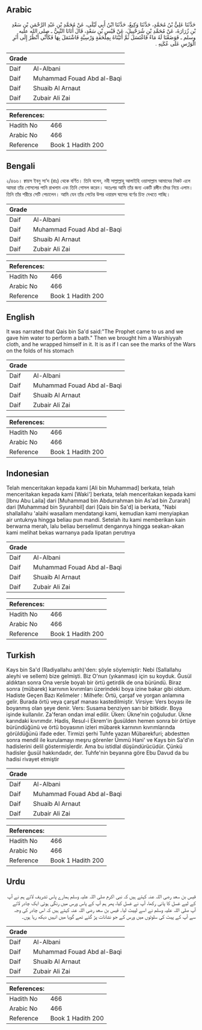 ## Arabic


<div dir="rtl" lang="ar" style={{fontSize:'larger',backgroundColor:'#f8f9fa',padding:20}}>
حَدَّثَنَا عَلِيُّ بْنُ مُحَمَّدٍ، حَدَّثَنَا وَكِيعٌ، حَدَّثَنَا ابْنُ أَبِي لَيْلَى، عَنْ مُحَمَّدِ بْنِ عَبْدِ الرَّحْمَنِ بْنِ سَعْدِ بْنِ زُرَارَةَ، عَنْ مُحَمَّدِ بْنِ شُرَحْبِيلَ، عَنْ قَيْسِ بْنِ سَعْدٍ، قَالَ أَتَانَا النَّبِيُّ ـ صلى الله عليه وسلم ـ فَوَضَعْنَا لَهُ مَاءً فَاغْتَسَلَ ثُمَّ أَتَيْنَاهُ بِمِلْحَفَةٍ وَرْسِيَّةٍ فَاشْتَمَلَ بِهَا فَكَأَنِّي أَنْظُرُ إِلَى أَثَرِ الْوَرْسِ عَلَى عُكَنِهِ ‏.‏
</div>
<div style={{backgroundColor:'#f8f9fa',padding:20, marginBottom: 10}}><table> <thead> <tr> <th>Grade</th> <th></th> </tr> </thead> <tbody> <tr><td>Daif</td><td>Al-Albani</td></tr><tr><td>Daif</td><td>Muhammad Fouad Abd al-Baqi</td></tr><tr><td>Daif</td><td>Shuaib Al Arnaut</td></tr><tr><td>Daif</td><td>Zubair Ali Zai</td></tr></tbody></table><table> <thead> <tr> <th>References:</th> <th></th> </tr> </thead> <tbody><tr><td>Hadith No</td><td>466</td></tr><tr><td>Arabic No</td><td>466</td></tr><tr><td>Reference</td><td>Book 1 Hadith 200</td></tr></tbody></table></div>

## Bengali


<div dir="ltr" lang="bn" style={{fontSize:'larger',backgroundColor:'#f8f9fa',padding:20}}>
২/৪৬৬। ক্বায়স ইবনু সা’দ (রাঃ) থেকে বর্ণিত। তিনি বলেন, নবী সাল্লাল্লাহু আলাইহি ওয়াসাল্লাম আমাদের নিকট এলে আমরা তাঁর গোসলের পানি রাখলাম এবং তিনি গোসল করেন। অতঃপর আমি তাঁর জন্য একটি রঙ্গীন চাঁদর নিয়ে এলাম। তিনি তাঁর শরীরে সেটি পেচালেন। আমি যেন তাঁর পেটের উপর ওয়ারস ঘাসের বর্ণের চিহ্ন দেখতে পাচ্ছি।
</div>
<div style={{backgroundColor:'#f8f9fa',padding:20, marginBottom: 10}}><table> <thead> <tr> <th>Grade</th> <th></th> </tr> </thead> <tbody> <tr><td>Daif</td><td>Al-Albani</td></tr><tr><td>Daif</td><td>Muhammad Fouad Abd al-Baqi</td></tr><tr><td>Daif</td><td>Shuaib Al Arnaut</td></tr><tr><td>Daif</td><td>Zubair Ali Zai</td></tr></tbody></table><table> <thead> <tr> <th>References:</th> <th></th> </tr> </thead> <tbody><tr><td>Hadith No</td><td>466</td></tr><tr><td>Arabic No</td><td>466</td></tr><tr><td>Reference</td><td>Book 1 Hadith 200</td></tr></tbody></table></div>

## English


<div dir="ltr" lang="en" style={{fontSize:'larger',backgroundColor:'#f8f9fa',padding:20}}>
It was narrated that Qais bin Sa'd said:"The Prophet came to us and we gave him water to perform a bath." Then we brought him a Warshiyyah cloth, and he wrapped himself in it. It is as if I can see the marks of the Wars on the folds of his stomach
</div>
<div style={{backgroundColor:'#f8f9fa',padding:20, marginBottom: 10}}><table> <thead> <tr> <th>Grade</th> <th></th> </tr> </thead> <tbody> <tr><td>Daif</td><td>Al-Albani</td></tr><tr><td>Daif</td><td>Muhammad Fouad Abd al-Baqi</td></tr><tr><td>Daif</td><td>Shuaib Al Arnaut</td></tr><tr><td>Daif</td><td>Zubair Ali Zai</td></tr></tbody></table><table> <thead> <tr> <th>References:</th> <th></th> </tr> </thead> <tbody><tr><td>Hadith No</td><td>466</td></tr><tr><td>Arabic No</td><td>466</td></tr><tr><td>Reference</td><td>Book 1 Hadith 200</td></tr></tbody></table></div>

## Indonesian


<div dir="ltr" lang="id" style={{fontSize:'larger',backgroundColor:'#f8f9fa',padding:20}}>
Telah menceritakan kepada kami [Ali bin Muhammad] berkata, telah menceritakan kepada kami [Waki'] berkata, telah menceritakan kepada kami [Ibnu Abu Laila] dari [Muhammad bin Abdurrahman bin As'ad bin Zurarah] dari [Muhammad bin Syurahbil] dari [Qais bin Sa'd] ia berkata, "Nabi shallallahu 'alaihi wasallam mendatangi kami, kemudian kami menyiapkan air untuknya hingga beliau pun mandi. Setelah itu kami memberikan kain berwarna merah, lalu beliau berselimut dengannya hingga seakan-akan kami melihat bekas warnanya pada lipatan perutnya
</div>
<div style={{backgroundColor:'#f8f9fa',padding:20, marginBottom: 10}}><table> <thead> <tr> <th>Grade</th> <th></th> </tr> </thead> <tbody> <tr><td>Daif</td><td>Al-Albani</td></tr><tr><td>Daif</td><td>Muhammad Fouad Abd al-Baqi</td></tr><tr><td>Daif</td><td>Shuaib Al Arnaut</td></tr><tr><td>Daif</td><td>Zubair Ali Zai</td></tr></tbody></table><table> <thead> <tr> <th>References:</th> <th></th> </tr> </thead> <tbody><tr><td>Hadith No</td><td>466</td></tr><tr><td>Arabic No</td><td>466</td></tr><tr><td>Reference</td><td>Book 1 Hadith 200</td></tr></tbody></table></div>

## Turkish


<div dir="ltr" lang="tr" style={{fontSize:'larger',backgroundColor:'#f8f9fa',padding:20}}>
Kays bin Sa'd (Radiyallahu anh)'den: şöyle söylemiştir: Nebi (Sallallahu aleyhi ve sellem) bize gelmişti. Biz O'nun (yıkanması) için su koyduk. Ğusül aldıktan sonra Ona versle boyalı bir örtü getirdik de ona büründü. Biraz sonra (mübarek) karnının kıvrımları üzerindeki boya izine bakar gibi oldum. Hadiste Geçen Bazı Kelimeler : Milhefe: Örtü, çarşaf ve yorgan anlamına gelir. Burada örtü veya çarşaf manası kastedilmiştir. Virsiye: Vers boyası ile boyanmış olan şeye denir. Vers: Susama benziyen sarı bir bitkidir. Boya işinde kullanılır. Za'feran ondan imal edilir. Üken: Ükne'nin çoğuludur. Ükne karındaki kıvrımdır. Hadis, Resul-i Ekrem'in ğusülden hemen sonra bir örtüye büründüğünü ve örtü boyasının izleri mübarek karnının kıvrımlarında görüldüğünü ifade eder. Tirmizi şerhi Tuhfe yazarı Mübarekfuri; abdestten sonra mendil ile kurulamayı meşru görenler Ümmü Hani' ve Kays bin Sa'd'ın hadislerini delil göstermişlerdir. Ama bu istidlal düşündürücüdür. Çünkü hadisler ğusül hakkındadır, der. Tuhfe'nin beyanına göre Ebu Davud da bu hadisi rivayet etmiştir
</div>
<div style={{backgroundColor:'#f8f9fa',padding:20, marginBottom: 10}}><table> <thead> <tr> <th>Grade</th> <th></th> </tr> </thead> <tbody> <tr><td>Daif</td><td>Al-Albani</td></tr><tr><td>Daif</td><td>Muhammad Fouad Abd al-Baqi</td></tr><tr><td>Daif</td><td>Shuaib Al Arnaut</td></tr><tr><td>Daif</td><td>Zubair Ali Zai</td></tr></tbody></table><table> <thead> <tr> <th>References:</th> <th></th> </tr> </thead> <tbody><tr><td>Hadith No</td><td>466</td></tr><tr><td>Arabic No</td><td>466</td></tr><tr><td>Reference</td><td>Book 1 Hadith 200</td></tr></tbody></table></div>

## Urdu


<div dir="rtl" lang="ur" style={{fontSize:'larger',backgroundColor:'#f8f9fa',padding:20}}>
قیس بن سعد رضی اللہ عنہ کہتے ہیں کہ نبی اکرم صلی اللہ علیہ وسلم ہمارے پاس تشریف لائے ہم نے آپ کے لیے غسل کا پانی رکھا، آپ نے غسل کیا، پھر ہم آپ کے پاس ورس میں رنگی ہوئی ایک چادر لائے آپ صلی اللہ علیہ وسلم نے اسے لپیٹ لیا۔ قیس بن سعد رضی اللہ عنہ کہتے ہیں کہ اس چادر کی وجہ سے آپ کے پیٹ کی سلوٹوں میں ورس کے جو نشانات پڑ گئے تھے گویا میں انہیں دیکھ رہا ہوں۔
</div>
<div style={{backgroundColor:'#f8f9fa',padding:20, marginBottom: 10}}><table> <thead> <tr> <th>Grade</th> <th></th> </tr> </thead> <tbody> <tr><td>Daif</td><td>Al-Albani</td></tr><tr><td>Daif</td><td>Muhammad Fouad Abd al-Baqi</td></tr><tr><td>Daif</td><td>Shuaib Al Arnaut</td></tr><tr><td>Daif</td><td>Zubair Ali Zai</td></tr></tbody></table><table> <thead> <tr> <th>References:</th> <th></th> </tr> </thead> <tbody><tr><td>Hadith No</td><td>466</td></tr><tr><td>Arabic No</td><td>466</td></tr><tr><td>Reference</td><td>Book 1 Hadith 200</td></tr></tbody></table></div>